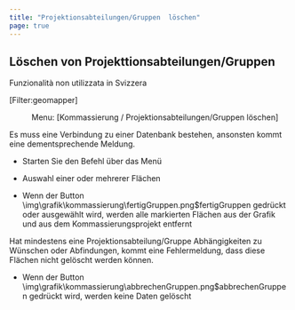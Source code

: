 ```yaml
---
title: "Projektionsabteilungen/Gruppen  löschen"
page: true
---
```

## L&#246;schen von Projekttionsabteilungen/Gruppen
<Success>
 <Bold> Funzionalit&#224; non utilizzata in Svizzera </Bold> 
</Success>

[Filter:geomapper] <Menu> Menu: [Kommassierung / Projektionsabteilungen/Gruppen löschen] </Menu> 

<Success>
Es muss eine Verbindung zu einer Datenbank bestehen, ansonsten kommt eine dementsprechende Meldung. 
</Success>



-  Starten Sie den Befehl &#252;ber das Men&#252;

-  Auswahl einer oder mehrerer Fl&#228;chen

-  Wenn der Button<Image>\img\grafik\kommassierung\fertigGruppen.png$fertigGruppen</Image> gedr&#252;ckt oder ausgew&#228;hlt wird, werden alle markierten Fl&#228;chen aus der Grafik und aus dem Kommassierungsprojekt entfernt



<Success>
Hat mindestens eine Projektionsabteilung/Gruppe Abh&#228;ngigkeiten zu W&#252;nschen oder Abfindungen, kommt eine Fehlermeldung, dass diese Fl&#228;chen nicht gel&#246;scht werden k&#246;nnen.
</Success>


-  Wenn der Button<Image>\img\grafik\kommassierung\abbrechenGruppen.png$abbrechenGruppen</Image>  gedr&#252;ckt wird, werden keine Daten gel&#246;scht



